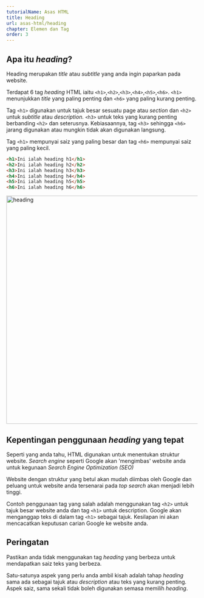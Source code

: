 ```yaml
---
tutorialName: Asas HTML
title: Heading
url: asas-html/heading
chapter: Elemen dan Tag
order: 3
---
```


## Apa itu _heading_?

Heading merupakan _title_ atau _subtitle_ yang anda ingin paparkan pada website.

Terdapat 6 tag _heading_  HTML iaitu `<h1>`,`<h2>`,`<h3>`,`<h4>`,`<h5>`,`<h6>`. `<h1>` menunjukkan _title_ yang paling penting dan `<h6>` yang paling kurang penting.

Tag  `<h1>` digunakan untuk tajuk besar sesuatu page atau _section_ dan `<h2>` untuk _subtitle_ atau _description._ `<h3>` untuk teks yang kurang penting berbanding `<h2>` dan seterusnya. Kebiasaannya, tag `<h3>` sehingga `<h6>` jarang digunakan atau mungkin tidak akan digunakan langsung.

Tag `<h1>` mempunyai saiz yang paling besar dan tag `<h6>` mempunyai saiz yang paling kecil.

```html
<h1>Ini ialah heading h1</h1>
<h2>Ini ialah heading h2</h2>
<h3>Ini ialah heading h3</h3>
<h4>Ini ialah heading h4</h4>
<h5>Ini ialah heading h5</h5>
<h6>Ini ialah heading h6</h6>
```

<img loading="lazy" src="/contents/tutorials/asas-html/heading.png" alt="heading" width="600" class="mb-4" />

## Kepentingan penggunaan _heading_ yang tepat

Seperti yang anda tahu, HTML digunakan untuk menentukan struktur website. _Search engine_ seperti Google akan 'mengimbas' website anda untuk kegunaan _Search Engine Optimization (SEO)_

Website dengan struktur yang betul akan mudah diimbas oleh Google dan peluang untuk website anda tersenarai pada _top search_ akan menjadi lebih tinggi.

Contoh penggunaan tag yang salah adalah menggunakan tag `<h2>` untuk tajuk besar website anda dan tag `<h1>` untuk description. Google akan menganggap teks di dalam tag `<h1>` sebagai tajuk. Kesilapan ini akan mencacatkan keputusan carian Google ke website anda.

## Peringatan

Pastikan anda tidak menggunakan tag _heading_ yang berbeza untuk mendapatkan saiz teks yang berbeza. 

Satu-satunya aspek yang perlu anda ambil kisah adalah tahap _heading_ sama ada sebagai tajuk atau _description_ atau teks yang kurang penting. Aspek saiz, sama sekali tidak boleh digunakan semasa memilih _heading_.